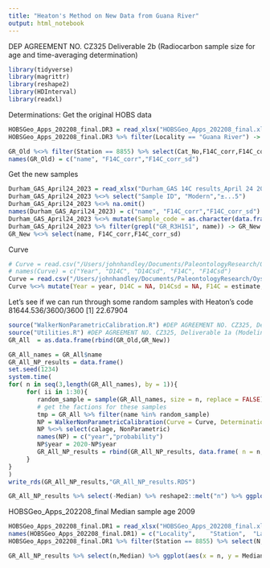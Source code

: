 ```yaml
---
title: "Heaton's Method on New Data from Guana River"
output: html_notebook
---
```

DEP AGREEMENT NO. CZ325 Deliverable 2b (Radiocarbon sample size for age and time-averaging determination)

```r
library(tidyverse)
library(magrittr)
library(reshape2)
library(HDInterval)
library(readxl)
```

Determinations:
Get the original HOBS data
```r

HOBSGeo_Apps_202208_final.DR3 = read_xlsx("HOBSGeo_Apps_202208_final.xlsx", sheet = "DR3", skip = 31 )
HOBSGeo_Apps_202208_final.DR3 %>% filter(Locality == "Guana River") -> GR_Old

GR_Old %<>% filter(Station == 8855) %>% select(Cat_No,F14C_corr,F14C_corr_sd)
names(GR_Old) = c("name", "F14C_corr","F14C_corr_sd")
```

Get the new samples

```r
Durham_GAS_April24_2023 = read_xlsx("Durham_GAS 14C results_April 24 2023.xlsx", skip = 1)
Durham_GAS_April24_2023 %<>% select("Sample ID", "Modern","±...5")
Durham_GAS_April24_2023 %<>% na.omit()
names(Durham_GAS_April24_2023) = c("name", "F14C_corr","F14C_corr_sd")
Durham_GAS_April24_2023 %<>% mutate(Sample_code = as.character(data.frame(strsplit(name, " "))[1,]))
Durham_GAS_April24_2023 %>% filter(grepl("GR_R3H1S1", name)) -> GR_New
GR_New %<>% select(name, F14C_corr,F14C_corr_sd)
```


Curve
```r
# Curve = read.csv("/Users/johnhandley/Documents/PaleontologyResearch/Oysters/HOBS/Contract work/Comparisons/Kowalewski_NP/Curves/bombBahamasto10000calBP.14c", sep = "\t")
# names(Curve) = c("Year", "D14C", "D14Csd", "F14C", "F14Csd")
Curve = read.csv("/Users/johnhandley/Documents/PaleontologyResearch/Oysters/HOBS/Contract work/Comparisons/Kowalewski_NP/Curves/HOBS_14C_CalCurve_PredictedVals_20230524.csv")
Curve %<>% mutate(Year = year, D14C = NA, D14Csd = NA, F14C = estimate, F14Csd = esterror) %>% select(-contains(c("q", "est"))) %>% select(-year)
```






Let's see if we can run through some random samples with Heaton's code
81644.536/3600/3600
[1] 22.67904
```r
source("WalkerNonParametricCalibration.R") #DEP AGREEMENT NO. CZ325, Deliverable 1a (Modeling approach to age and time-averaging estimation)
source("Utilities.R") #DEP AGREEMENT NO. CZ325, Deliverable 1a (Modeling approach to age and time-averaging estimation)
GR_All  = as.data.frame(rbind(GR_Old,GR_New))

GR_All_names = GR_All$name
GR_All_NP_results = data.frame()
set.seed(1234)
system.time(
for( n in seq(3,length(GR_All_names), by = 1)){ 
     for( ii in 1:30){ 
        random_sample = sample(GR_All_names, size = n, replace = FALSE)
        # get the factions for these samples
        tmp = GR_All %>% filter(name %in% random_sample)
        NP = WalkerNonParametricCalibration(Curve = Curve, Determinations = tmp)
        NP %<>% select(calage, NonParametric)
        names(NP) = c("year","probability")
        NP$year = 2020-NP$year
        GR_All_NP_results = rbind(GR_All_NP_results, data.frame( n = n, NP_IQR = Posterior_IQR(NP), NP_95 = Posterior_IQR(NP, lo = 0.025, hi = 0.975), NP_HDI = HDI(NP), Median = Median(NP)))
     }
}
)
write_rds(GR_All_NP_results,"GR_All_NP_results.RDS")
```
```r
GR_All_NP_results %>% select(-Median) %>% reshape2::melt("n") %>% ggplot(aes(x = n, y = value)) + geom_jitter(width = 0.2, alpha =0.5, size = 0.5) + geom_smooth(color = "orange") + facet_wrap(~variable) + ggtitle("Guana River")
```

HOBSGeo_Apps_202208_final Median sample age 2009
```r
HOBSGeo_Apps_202208_final.DR1 = read_xlsx("HOBSGeo_Apps_202208_final.xlsx", sheet = "DR1", skip = 21 )
names(HOBSGeo_Apps_202208_final.DR1) = c("Locality",	"Station",	"Lat",	"Lon",	"IGSN",	"Depth",	"N", "Median",	"Min",	"Max","IQR_AER",	"IQR_TAV",	"IQR_CPE")
HOBSGeo_Apps_202208_final.DR1 %>% filter(Station == 8855) %>% select(N, Median) %>% data.frame() -> old_estimates

GR_All_NP_results %>% select(n,Median) %>% ggplot(aes(x = n, y = Median)) + geom_jitter(width = 0.2, alpha =0.5, size = 0.5) + geom_smooth(color = "orange") + geom_point(aes(x = old_estimates$N, y =old_estimates$Median), color = "red", size = 2) + ggtitle("Guana River")

```



